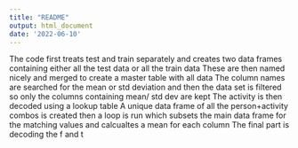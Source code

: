 ```yaml
---
title: "README"
output: html_document
date: '2022-06-10'
---
```

The code first treats test and train separately and creates two data frames containing either all the test data or all the train data 
These are then named nicely and merged to create a master table with all data 
The column names are searched for the mean or std deviation and then the data set is filtered so only the columns containing mean/ std dev are kept 
The activity is then decoded using a lookup table 
A unique data frame of all the person+activity combos is created then a loop is run which subsets the main data frame for the matching values and calcualtes a mean for each column
The final part is decoding the f and t 
